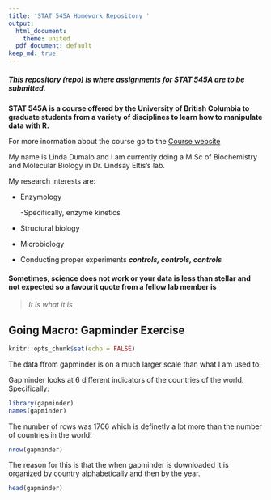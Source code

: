 ```yaml
---
title: 'STAT 545A Homework Repository '
output:
  html_document: 
    theme: united 
  pdf_document: default
keep_md: true 
---
```


##### This repository (repo) is where assignments for **STAT 545A** are to be submitted. 

**STAT 545A is a course offered by the University of British Columbia to graduate students from a variety of disciplines to learn how to manipulate data with R.** 

For more inormation about the course go to the [Course website](https://stat545.stat.ubc.ca/)

My name is Linda Dumalo and I am currently doing a M.Sc of Biochemistry and Molecular Biology in Dr. Lindsay Eltis's lab. 

My research interests are: 

* Enzymology
 
  -Specifically, enzyme kinetics 

* Structural biology

* Microbiology

* Conducting proper experiments   ***controls, controls, controls***

 
 
#### Sometimes, science does not work or your data is less than stellar and not expected so a favourit quote from a fellow lab member is 

> *It is what it is* 


## **Going Macro:** Gapminder Exercise 


```r
knitr::opts_chunk$set(echo = FALSE)
```

The data ffrom gapminder is on a much larger scale than what I am used to! 

Gapminder looks at 6 different indicators of the countries of the world. Specifically: 

```r
library(gapminder)
names(gapminder)
```

 The number of rows was 1706 which is definetly a lot more than the number of countries in the world!
 
```r
nrow(gapminder)
```

The reason for this is that the when gapminder is downloaded it is organized by country alphabetically and then by the year. 

```r
head(gapminder)
```